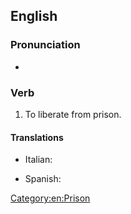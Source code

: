 ==English==

===Pronunciation===
* {{audio|en-us-disincarcerate.ogg|Audio (US)|lang=en}}

===Verb===
{{en-verb|disincarcerat}}

# {{lb|en|obsolete}} To liberate from prison.

====Translations====
{{trans-top|liberate from prison}}
* Italian: {{t+|it|scarcerare}}
{{trans-mid}}
* Spanish: {{t|es|desincarcerar}}
{{trans-bottom}}

[[Category:en:Prison]]